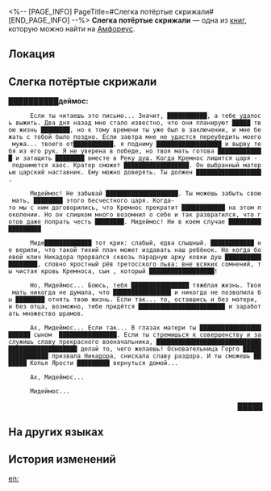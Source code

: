 <%-- [PAGE_INFO]
PageTitle=#Слегка потёртые скрижали#
[END_PAGE_INFO] --%>
{{Дополнить}}
{{Книга Инфобокс
|id           = 466
|Название     = 
|Изображение  = Предмет Книга Амфореус 4.png
|Мир          = Амфореус
|Томов        = 1
|Автор        = <!--нужно добавить-->
|Описание     = После перевода Мидеем на общий язык на этих скрижалях можно разобрать почти все надписи. Впрочем, с течением времени скрижали слегка разрушились, и текст стал размытым.
|Том1         = {{tx}}
|Источник1    = {{tx|Отсутствует источник}}
|Персонажи    = 
|Фракции      = 
}}
'''Слегка потёртые скрижали''' — одна из [[Книги|книг]], которую можно найти на [[Амфореус]].

==Локация==
{{Отметка карты|<!--название карты-->|<!--id отметки-->}}

==Слегка потёртые скрижали==
'''██████████деймос:'''

       Если ты читаешь это письмо... Значит, ███████████, а тебе удалось выжить. Два дня назад мне стало известно, что они планируют █████ твою жизнь ████████, но к тому времени ты уже был в заключении, и мне бежать с тобой было поздно. Если завтра мне не удастся переубедить моего мужа... твоего от███████████, я подниму ██████████████████ и вырву тебя из его рук. Я не уверена в победе, но твоя мать готова █████████████ и затащить ████████ вместе в Реку душ. Когда Кремнос лишится царя - поднимется хаос. Кратер сможет ██████████████████. Он выбранный матерью царский наставник. Ему можно доверять. Ты должен ██████████████████.

       Мидеймос! Не забывай ████████████████████. Ты можешь забыть свою мать, ████████ этого бесчестного царя. Когда-то мы с ним договорились, что Кремнос прекратит ████████████ на этом поколении. Но он слишком много возомнил о себе и так развратился, что готов даже попрать честь ████████. Мидеймос! Ни в коем случае ██████████████████

       Миде█████████████ тот крик: слабый, едва слышный. ████████████ не верили, что такой тихий плач может издавать наш ребёнок. Но когда боевой клич Никадора прорвался сквозь парадную арку ковки душ ██████████████████, словно яростный рёв третосского льва: вне всяких сомнений, ты чистая кровь Кремноса, сын {{Rubi|Горго|основательница Кремноса}}, который ██████████████████!

       Но, Мидеймос... Боюсь, тебя ████████████████ тяжёлая жизнь. Твоя мать никогда не думала, что ████████████████ и никогда не позволила бы ████████ отнять твою жизнь. Если так... то, оставшись и без матери, и без отца, возможно, тебе придётся ████████████████████████ и заработать множество шрамов.

       Ах, Мидеймос... Если так... В глазах матери ты ███████████████████████ сыном {{Rubi|Горго|основательница Кремноса}} ████████████████. Если ты стремишься к совершенству и заслужишь славу прекрасного военачальника, ████████████████████████████████████████████████ делай то, чего желаешь! Основательница Горго ████████████████ призвала Никадора, снискала славу раздора. И ты сможешь ███████ Копья Ярости █████████ вернуться домой...

       Ах, Мидеймос...

       Мидеймос...

           <div align="right">█████</div>



==На других языках==
{{На других языках
|en   = Worn Stone Letter Tablet
|zhs  = 有所磨损的信笺石板
|zht  = 有所磨損的信箋石板
|ja   = 磨耗した便箋の石板
|ko   = 마모된 편지 석판
|es   = Losa desgastada con mensajes
|fr   = Tablette de lettres en pierre usée
|ru   = Слегка потёртые скрижали
|th   = แผ่นหินจดหมายที่สึกหรอ
|vi   = Phiến Đá Viết Thư Sứt Mẻ
|de   = Beschädigte Nachrichtentafel
|id   = Tablet Batu Surat yang Usang
|pt   = Tabuleta de Pedra Grafada Desgastada
}}

==История изменений==
{{История изменений|3.5}}

[[en:]]